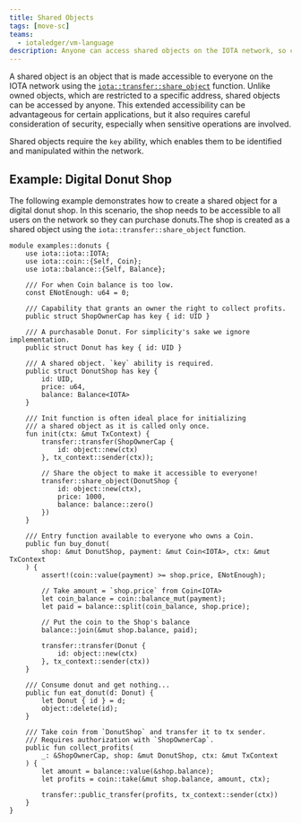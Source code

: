 ```yaml
---
title: Shared Objects
tags: [move-sc]
teams:
  - iotaledger/vm-language
description: Anyone can access shared objects on the IOTA network, so care must be taken to secure access, if needed.
---
```


A shared object is an object that is made accessible to everyone on the IOTA network using the 
[`iota::transfer::share_object`](../../../../references/framework/iota/transfer.mdx#function-share_object) function.
Unlike owned objects, which are restricted to a specific address, shared objects can be accessed by anyone.
This extended accessibility can be advantageous for certain applications,
but it also requires careful consideration of security, especially when sensitive operations are involved.

Shared objects require the `key` ability, which enables them to be identified and manipulated within the network.

## Example: Digital Donut Shop

The following example demonstrates how to create a shared object for a digital donut shop.
In this scenario, the shop needs to be accessible to all users on the network so they can purchase donuts.The shop is created as a shared object using the `iota::transfer::share_object` function.

```move
module examples::donuts {
    use iota::iota::IOTA;
    use iota::coin::{Self, Coin};
    use iota::balance::{Self, Balance};

    /// For when Coin balance is too low.
    const ENotEnough: u64 = 0;

    /// Capability that grants an owner the right to collect profits.
    public struct ShopOwnerCap has key { id: UID }

    /// A purchasable Donut. For simplicity's sake we ignore implementation.
    public struct Donut has key { id: UID }

    /// A shared object. `key` ability is required.
    public struct DonutShop has key {
        id: UID,
        price: u64,
        balance: Balance<IOTA>
    }

    /// Init function is often ideal place for initializing
    /// a shared object as it is called only once.
    fun init(ctx: &mut TxContext) {
        transfer::transfer(ShopOwnerCap {
            id: object::new(ctx)
        }, tx_context::sender(ctx));

        // Share the object to make it accessible to everyone!
        transfer::share_object(DonutShop {
            id: object::new(ctx),
            price: 1000,
            balance: balance::zero()
        })
    }

    /// Entry function available to everyone who owns a Coin.
    public fun buy_donut(
        shop: &mut DonutShop, payment: &mut Coin<IOTA>, ctx: &mut TxContext
    ) {
        assert!(coin::value(payment) >= shop.price, ENotEnough);

        // Take amount = `shop.price` from Coin<IOTA>
        let coin_balance = coin::balance_mut(payment);
        let paid = balance::split(coin_balance, shop.price);

        // Put the coin to the Shop's balance
        balance::join(&mut shop.balance, paid);

        transfer::transfer(Donut {
            id: object::new(ctx)
        }, tx_context::sender(ctx))
    }

    /// Consume donut and get nothing...
    public fun eat_donut(d: Donut) {
        let Donut { id } = d;
        object::delete(id);
    }

    /// Take coin from `DonutShop` and transfer it to tx sender.
    /// Requires authorization with `ShopOwnerCap`.
    public fun collect_profits(
        _: &ShopOwnerCap, shop: &mut DonutShop, ctx: &mut TxContext
    ) {
        let amount = balance::value(&shop.balance);
        let profits = coin::take(&mut shop.balance, amount, ctx);

        transfer::public_transfer(profits, tx_context::sender(ctx))
    }
}
```

<Quiz questions={questions} />